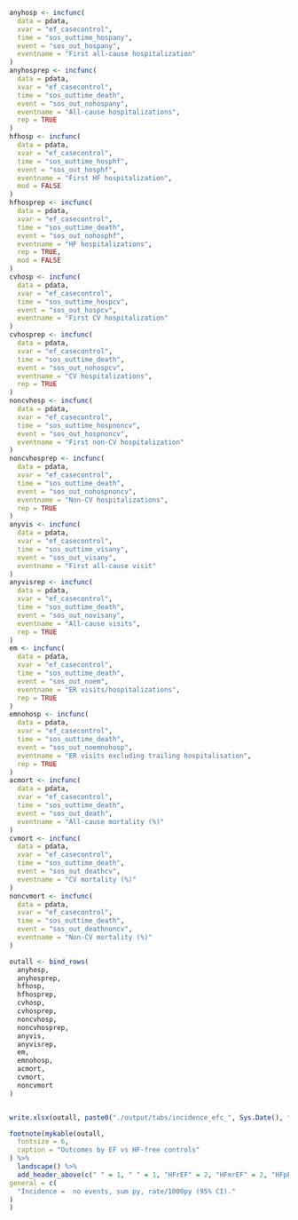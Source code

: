 ```r

anyhosp <- incfunc(
  data = pdata,
  xvar = "ef_casecontrol",
  time = "sos_outtime_hospany",
  event = "sos_out_hospany",
  eventname = "First all-cause hospitalization"
)
anyhosprep <- incfunc(
  data = pdata,
  xvar = "ef_casecontrol",
  time = "sos_outtime_death",
  event = "sos_out_nohospany",
  eventname = "All-cause hospitalizations",
  rep = TRUE
)
hfhosp <- incfunc(
  data = pdata,
  xvar = "ef_casecontrol",
  time = "sos_outtime_hosphf",
  event = "sos_out_hosphf",
  eventname = "First HF hospitalization",
  mod = FALSE
)
hfhosprep <- incfunc(
  data = pdata,
  xvar = "ef_casecontrol",
  time = "sos_outtime_death",
  event = "sos_out_nohosphf",
  eventname = "HF hospitalizations",
  rep = TRUE,
  mod = FALSE
)
cvhosp <- incfunc(
  data = pdata,
  xvar = "ef_casecontrol",
  time = "sos_outtime_hospcv",
  event = "sos_out_hospcv",
  eventname = "First CV hospitalization"
)
cvhosprep <- incfunc(
  data = pdata,
  xvar = "ef_casecontrol",
  time = "sos_outtime_death",
  event = "sos_out_nohospcv",
  eventname = "CV hospitalizations",
  rep = TRUE
)
noncvhosp <- incfunc(
  data = pdata,
  xvar = "ef_casecontrol",
  time = "sos_outtime_hospnoncv",
  event = "sos_out_hospnoncv",
  eventname = "First non-CV hospitalization"
)
noncvhosprep <- incfunc(
  data = pdata,
  xvar = "ef_casecontrol",
  time = "sos_outtime_death",
  event = "sos_out_nohospnoncv",
  eventname = "Non-CV hospitalizations",
  rep = TRUE
)
anyvis <- incfunc(
  data = pdata,
  xvar = "ef_casecontrol",
  time = "sos_outtime_visany",
  event = "sos_out_visany",
  eventname = "First all-cause visit"
)
anyvisrep <- incfunc(
  data = pdata,
  xvar = "ef_casecontrol",
  time = "sos_outtime_death",
  event = "sos_out_novisany",
  eventname = "All-cause visits",
  rep = TRUE
)
em <- incfunc(
  data = pdata,
  xvar = "ef_casecontrol",
  time = "sos_outtime_death",
  event = "sos_out_noem",
  eventname = "ER visits/hospitalizations",
  rep = TRUE
)
emnohosp <- incfunc(
  data = pdata,
  xvar = "ef_casecontrol",
  time = "sos_outtime_death",
  event = "sos_out_noemnohosp",
  eventname = "ER visits excluding trailing hospitalisation",
  rep = TRUE
)
acmort <- incfunc(
  data = pdata,
  xvar = "ef_casecontrol",
  time = "sos_outtime_death",
  event = "sos_out_death",
  eventname = "All-cause mortality (%)"
)
cvmort <- incfunc(
  data = pdata,
  xvar = "ef_casecontrol",
  time = "sos_outtime_death",
  event = "sos_out_deathcv",
  eventname = "CV mortality (%)"
)
noncvmort <- incfunc(
  data = pdata,
  xvar = "ef_casecontrol",
  time = "sos_outtime_death",
  event = "sos_out_deathnoncv",
  eventname = "Non-CV mortality (%)"
)

outall <- bind_rows(
  anyhosp,
  anyhosprep,
  hfhosp,
  hfhosprep,
  cvhosp,
  cvhosprep,
  noncvhosp,
  noncvhosprep,
  anyvis,
  anyvisrep,
  em,
  emnohosp,
  acmort,
  cvmort,
  noncvmort
)


write.xlsx(outall, paste0("./output/tabs/incidence_efc_", Sys.Date(), ".xlsx"), rowNames = FALSE)

footnote(mykable(outall,
  fontsize = 6,
  caption = "Outcomes by EF vs HF-free controls"
) %>%
  landscape() %>%
  add_header_above(c(" " = 1, " " = 1, "HFrEF" = 2, "HFmrEF" = 2, "HFpEF" = 2)),
general = c(
  "Incidence =  no events, sum py, rate/1000py (95% CI)."
)
)
```
